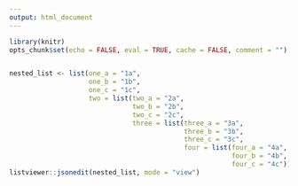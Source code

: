 ```yaml
---
output: html_document
---
```


```r
library(knitr)
opts_chunk$set(echo = FALSE, eval = TRUE, cache = FALSE, comment = "")
```

```r
```

```r
nested_list <- list(one_a = "1a",
                    one_b = "1b",
                    one_c = "1c",
                    two = list(two_a = "2a",
                               two_b = "2b",
                               two_c = "2c",
                               three = list(three_a = "3a",
                                            three_b = "3b",
                                            three_c = "3c",
                                            four = list(four_a = "4a",
                                                        four_b = "4b",
                                                        four_c = "4c"))))
listviewer::jsonedit(nested_list, mode = "view")
```

